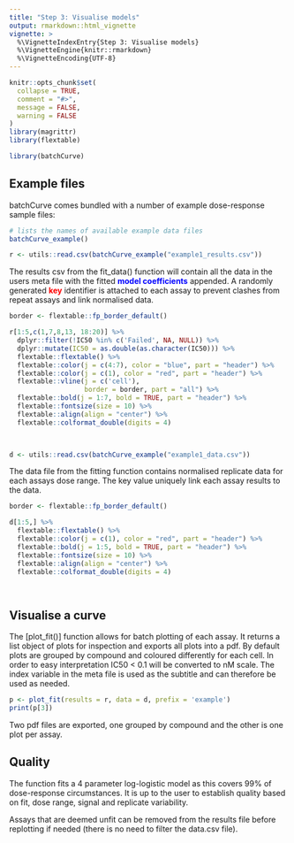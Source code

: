 ```yaml
---
title: "Step 3: Visualise models"
output: rmarkdown::html_vignette
vignette: >
  %\VignetteIndexEntry{Step 3: Visualise models}
  %\VignetteEngine{knitr::rmarkdown}
  %\VignetteEncoding{UTF-8}
---
```


```r
knitr::opts_chunk$set(
  collapse = TRUE,
  comment = "#>",
  message = FALSE, 
  warning = FALSE
)
library(magrittr)
library(flextable)
```


```r
library(batchCurve)
```

## Example files

batchCurve comes bundled with a number of example dose-response sample files: 

```r
# lists the names of available example data files
batchCurve_example()
```


```r
r <- utils::read.csv(batchCurve_example("example1_results.csv"))
```

The results csv from the fit_data() function will contain all the data in the users meta file with the fitted  <span style="color: blue;">**model coefficients**</span> appended. A randomly generated <span style="color: red;">**key**</span> identifier is attached to each assay to prevent clashes from repeat assays and link normalised data.


```r

border <- flextable::fp_border_default()

r[1:5,c(1,7,8,13, 18:20)] %>% 
  dplyr::filter(!IC50 %in% c('Failed', NA, NULL)) %>%
  dplyr::mutate(IC50 = as.double(as.character(IC50))) %>%
  flextable::flextable() %>%
  flextable::color(j = c(4:7), color = "blue", part = "header") %>%
  flextable::color(j = c(1), color = "red", part = "header") %>%
  flextable::vline(j = c('cell'), 
                   border = border, part = "all") %>% 
  flextable::bold(j = 1:7, bold = TRUE, part = "header") %>%  
  flextable::fontsize(size = 10) %>%
  flextable::align(align = "center") %>%
  flextable::colformat_double(digits = 4)

  
```



```r
d <- utils::read.csv(batchCurve_example("example1_data.csv"))
```

The data file from the fitting function contains normalised replicate data for each assays dose range. The key value uniquely link each assay results to the data.

```r

border <- flextable::fp_border_default()

d[1:5,] %>% 
  flextable::flextable() %>%
  flextable::color(j = c(1), color = "red", part = "header") %>%
  flextable::bold(j = 1:5, bold = TRUE, part = "header") %>%  
  flextable::fontsize(size = 10) %>%
  flextable::align(align = "center") %>%
  flextable::colformat_double(digits = 4)

  
```

## Visualise a curve

The [plot_fit()] function allows for batch plotting of each assay. It returns a list object of plots for inspection and exports all plots into a pdf. By default plots are grouped by compound and coloured differently for each cell. In order to easy interpretation IC50 < 0.1 will be converted to nM scale. The index variable in the meta file is used as the subtitle and can therefore be used as needed.

```r

p <- plot_fit(results = r, data = d, prefix = 'example')
print(p[3])
```

Two pdf files are exported, one grouped by compound and the other is one plot per assay.

## Quality 

The function fits a 4 parameter log-logistic model as this covers 99% of dose-response circumstances. It is up to the user to establish quality based on fit, dose range, signal and replicate variability.

Assays that are deemed unfit can be removed from the results file before replotting if needed (there is no need to filter the data.csv file).


